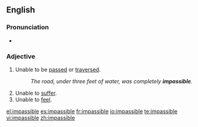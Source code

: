 ==English==
===Pronunciation===
*{{audio|en-us-impassible.ogg|Audio (US)}}

===Adjective===
{{infl|en|adjective}}
#Unable to be [[passed]] or [[traversed]].
#:''The road, under three feet of water, was completely '''impassible'''.''
#Unable to [[suffer]].
#Unable to [[feel]].

[[el:impassible]]
[[es:impassible]]
[[fr:impassible]]
[[io:impassible]]
[[te:impassible]]
[[vi:impassible]]
[[zh:impassible]]